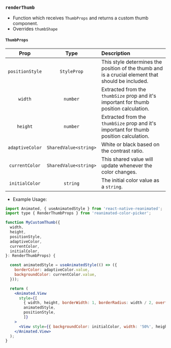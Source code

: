 ### `renderThumb`

- Function which receives `ThumbProps` and returns a custom thumb component.
- Overrides `thumbShape`

#### `ThumbProps`

|      Prop       |         Type          | Description                                                                                       |
| :-------------: | :-------------------: | :------------------------------------------------------------------------------------------------ |
| `positionStyle` |      `StyleProp`      | This style determines the position of the thumb and is a crucial element that should be included. |
|     `width`     |       `number`        | Extracted from the `thumbSize` prop and it's important for thumb position calculation.            |
|    `height`     |       `number`        | Extracted from the `thumbSize` prop and it's important for thumb position calculation.            |
| `adaptiveColor` | `SharedValue<string>` | White or black based on the contrast ratio.                                                       |
| `currentColor`  | `SharedValue<string>` | This shared value will update whenever the color changes.                                         |
| `initialColor`  |       `string`        | The initial color value as a `string`.                                                            |

- Example Usage:

```jsx
import Animated, { useAnimatedStyle } from 'react-native-reanimated';
import type { RenderThumbProps } from 'reanimated-color-picker';

function MyCustomThumb({
  width,
  height,
  positionStyle,
  adaptiveColor,
  currentColor,
  initialColor,
}: RenderThumbProps) {

  const animatedStyle = useAnimatedStyle(() => ({
    borderColor: adaptiveColor.value,
    backgroundColor: currentColor.value,
  }));

  return (
    <Animated.View
      style={[
        { width, height, borderWidth: 1, borderRadius: width / 2, overflow: 'hidden' },
        animatedStyle,
        positionStyle,
        ]}
    >
      <View style={{ backgroundColor: initialColor, width: '50%', height, alignSelf: 'flex-end' }} />
    </Animated.View>
  );
}
```